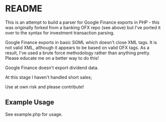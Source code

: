 = README =

This is an attempt to build a parser for Google Finance exports in PHP - this was originally forked from a banking OFX repo (see above) but I've ported it over to the syntax for investment transaction parsing.

Google Finance exports in basic SGML which doesn't close XML tags.  It is not valid XML, although it appears to be based on valid OFX tags.  As a result, I've used a brute force methodology rather than anything pretty.  Please educate me on a better way to do this!

Google Finance doesn't export dividend data.

At this stage I haven't handled short sales;

Use at own risk and please contribute!

== Example Usage ==
See example.php for usage.